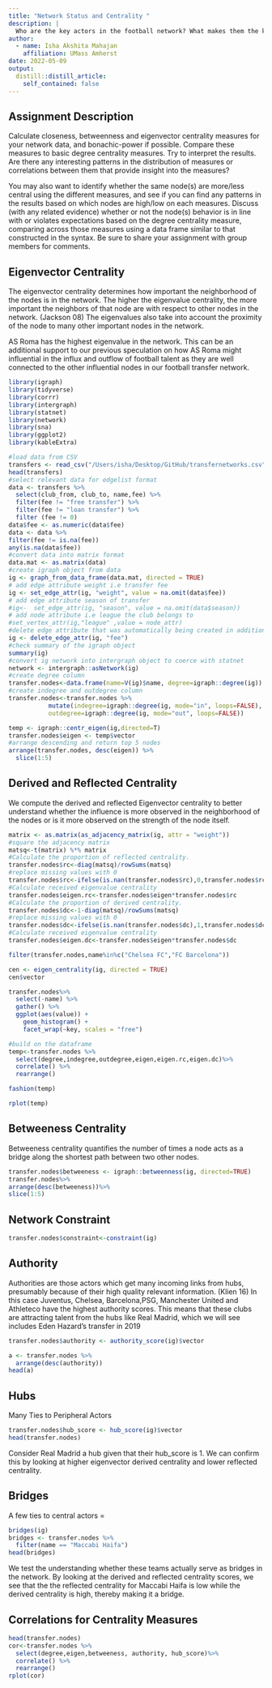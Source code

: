 ```yaml
---
title: "Network Status and Centrality "
description: |
  Who are the key actors in the football network? What makes them the key actors
author:
  - name: Isha Akshita Mahajan
    affiliation: UMass Amherst
date: 2022-05-09
output:
  distill::distill_article:
    self_contained: false
---
```


## Assignment Description

Calculate closeness, betweenness and eigenvector centrality measures for your network data, and bonachic-power if possible. Compare these measures to basic degree centrality measures. Try to interpret the results. Are there any interesting patterns in the distribution of measures or correlations between them that provide insight into the measures?

You may also want to identify whether the same node(s) are more/less central using the different measures, and see if you can find any patterns in the results based on which nodes are high/low on each measures. Discuss (with any related evidence) whether or not the node(s) behavior is in line with or violates expectations based on the degree centrality measure, comparing across those measures using a data frame similar to that constructed in the syntax. Be sure to share your assignment with group members for comments.


## Eigenvector Centrality

The eigenvector centrality determines how important the neighborhood of the nodes is in the network. The higher the eigenvalue centrality, the more important the neighbors of that node are with respect to other nodes in the network. (Jackson 08) The eigenvalues also take into account the proximity of the node to many other important nodes in the network. 

AS Roma has the highest eigenvalue in the network. This can be an additional support to our previous speculation on how AS Roma might influential in the influx and outflow of football talent as they are well connected to the other influential nodes in our football transfer network. 


```r
library(igraph)
library(tidyverse)
library(corrr)
library(intergraph)
library(statnet)
library(network)
library(sna)
library(ggplot2)
library(kableExtra)

#load data from CSV
transfers <- read_csv("/Users/isha/Desktop/GitHub/transfernetworks.csv")
head(transfers)
#select relevant data for edgelist format
data <- transfers %>% 
  select(club_from, club_to, name,fee) %>% 
  filter(fee != "free transfer") %>% 
  filter(fee != "loan transfer") %>% 
  filter (fee != 0)
data$fee <- as.numeric(data$fee) 
data <- data %>% 
filter(fee != is.na(fee))
any(is.na(data$fee))
#convert data into matrix format
data.mat <- as.matrix(data)
#create igraph object from data
ig <- graph_from_data_frame(data.mat, directed = TRUE)
# add edge attribute weight i.e transfer fee
ig <- set_edge_attr(ig, "weight", value = na.omit(data$fee))
# add edge attribute season of transfer
#ig<-  set_edge_attr(ig, "season", value = na.omit(data$season))
# add node attribute i.e league the club belongs to
#set_vertex_attr(ig,"league" ,value = node_attr)
#delete edge attribute that was automatically being created in addition to weight
ig <- delete_edge_attr(ig, "fee")
#check summary of the igraph object
summary(ig)
#convert ig network into intergraph object to coerce with statnet
network <- intergraph::asNetwork(ig) 
#create degree column
transfer.nodes<-data.frame(name=V(ig)$name, degree=igraph::degree(ig))
#create indegree and outdegree column
transfer.nodes<-transfer.nodes %>%
           mutate(indegree=igraph::degree(ig, mode="in", loops=FALSE),
           outdegree=igraph::degree(ig, mode="out", loops=FALSE))
```


```r
temp <- igraph::centr_eigen(ig,directed=T)
transfer.nodes$eigen <- temp$vector
#arrange descending and return top 5 nodes
arrange(transfer.nodes, desc(eigen)) %>%
  slice(1:5)
```

## Derived and Reflected Centrality

 We compute the derived and reflected Eigenvector centrality to better understand whether the influence is more observed in the neighborhood of the nodes or is it more observed on the strength of the node itself. 

```r
matrix <- as.matrix(as_adjacency_matrix(ig, attr = "weight"))
#square the adjacency matrix
matsq<-t(matrix) %*% matrix
#Calculate the proportion of reflected centrality.
transfer.nodes$rc<-diag(matsq)/rowSums(matsq)
#replace missing values with 0
transfer.nodes$rc<-ifelse(is.nan(transfer.nodes$rc),0,transfer.nodes$rc)
#Calculate received eigenvalue centrality
transfer.nodes$eigen.rc<-transfer.nodes$eigen*transfer.nodes$rc
#Calculate the proportion of derived centrality.
transfer.nodes$dc<-1-diag(matsq)/rowSums(matsq)
#replace missing values with 0
transfer.nodes$dc<-ifelse(is.nan(transfer.nodes$dc),1,transfer.nodes$dc)
#Calculate received eigenvalue centrality
transfer.nodes$eigen.dc<-transfer.nodes$eigen*transfer.nodes$dc
```

```r
filter(transfer.nodes,name%in%c("Chelsea FC","FC Barcelona"))
```

```r
cen <- eigen_centrality(ig, directed = TRUE)
cen$vector
```

```r
transfer.nodes%>%
  select(-name) %>% 
  gather() %>% 
  ggplot(aes(value)) +
    geom_histogram() +
    facet_wrap(~key, scales = "free")
```

```r
#build on the dataframe
temp<-transfer.nodes %>% 
  select(degree,indegree,outdegree,eigen,eigen.rc,eigen.dc)%>%
  correlate() %>%
  rearrange()
```

```r
fashion(temp)
```

```r
rplot(temp)
```

## Betweeness Centrality

Betweeness centrality quantifies the number of times a node acts as a bridge along the shortest path between two other nodes.

```r
transfer.nodes$betweeness <- igraph::betweenness(ig, directed=TRUE)
transfer.nodes%>%
arrange(desc(betweeness))%>%
slice(1:5)
```

## Network Constraint 

```r
transfer.nodes$constraint<-constraint(ig)
```

## Authority 

Authorities are those actors which get many incoming links from hubs, presumably because of their high quality relevant information. (Klien 16) In this case Juventus, Chelsea, Barcelona,PSG, Manchester United and Athleteco have the highest authority scores. This means that these clubs are attracting talent from the hubs like Real Madrid, which we will see includes Eden Hazard's transfer in 2019

```r
transfer.nodes$authority <- authority_score(ig)$vector

a <- transfer.nodes %>% 
  arrange(desc(authority))
head(a)
```

## Hubs 

Many Ties to Peripheral Actors 

```r
transfer.nodes$hub_score <- hub_score(ig)$vector
head(transfer.nodes)
```

Consider Real Madrid a hub given that their hub_score is 1. We can confirm this by looking at higher eigenvector derived centrality and lower reflected centrality. 

## Bridges 

A few ties to central actors =

```r
bridges(ig)
bridges <- transfer.nodes %>% 
  filter(name == "Maccabi Haifa")
head(bridges)
```

We test the understanding whether these teams actually serve as bridges in the network. By looking at the derived and reflected centrality scores, we see that the the reflected centrality for Maccabi Haifa is low while the derived centrality is high, thereby making it a bridge. 


## Correlations for Centrality Measures 

```r
head(transfer.nodes)
cor<-transfer.nodes %>% 
  select(degree,eigen,betweeness, authority, hub_score)%>%
  correlate() %>%
  rearrange()
rplot(cor)
```


